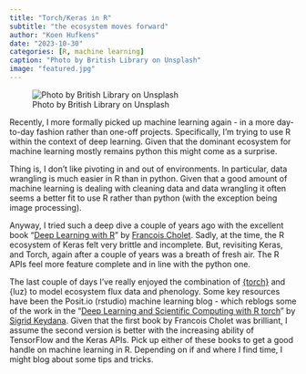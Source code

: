 ```yaml
---
title: "Torch/Keras in R"
subtitle: "the ecosystem moves forward"
author: "Koen Hufkens"
date: "2023-10-30"
categories: [R, machine learning]
caption: "Photo by British Library on Unsplash"
image: "featured.jpg"
---
```


![Photo by British Library on Unsplash](featured.jpg){.preview-image}

Recently, I more formally picked up machine learning again - in a more day-to-day fashion rather than one-off projects. Specifically, I'm trying to use R within the context of deep learning. Given that the dominant ecosystem for machine learning mostly remains python this might come as a surprise.

Thing is, I don't like pivoting in and out of environments. In particular, data wrangling is much easier in R than in python. Given that a good amount of machine learning is dealing with cleaning data and data wrangling it often seems a better fit to use R rather than python (with the exception being image processing).

Anyway, I tried such a deep dive a couple of years ago with the excellent book "[Deep Learning with R](https://www.manning.com/books/deep-learning-with-r-second-edition)" by [Francois Cholet](https://fchollet.com/). Sadly, at the time, the R ecosystem of Keras felt very brittle and incomplete. But, revisiting Keras, and Torch, again after a couple of years was a breath of fresh air. The R APIs feel more feature complete and in line with the python one.

The last couple of days I've really enjoyed the combination of [{torch}](https://torch.mlverse.org/) and {luz} to model ecosystem flux data and phenology. Some key resources have been the Posit.io (rstudio) machine learning blog - which reblogs some of the work in the "[Deep Learning and Scientific Computing with R torch](https://skeydan.github.io/Deep-Learning-and-Scientific-Computing-with-R-torch/)" by [Sigrid Keydana](https://divergences.xyz/). Given that the first book by Francois Cholet was brilliant, I assume the second version is better with the increasing ability of TensorFlow and the Keras APIs. Pick up either of these books to get a good handle on machine learning in R. Depending on if and where I find time, I might blog about some tips and tricks.
